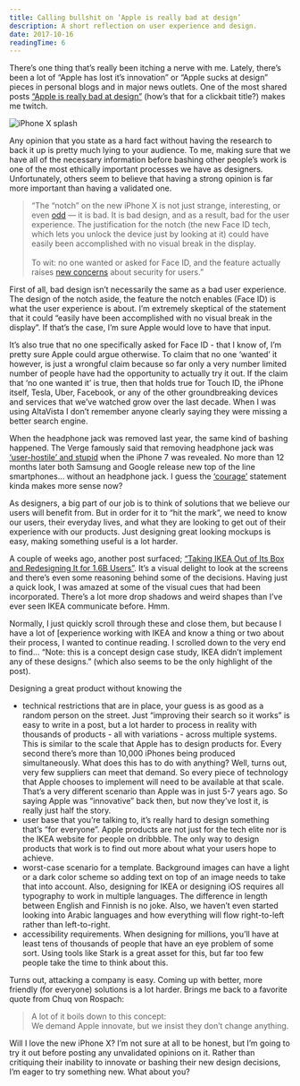 ```yaml
---
title: Calling bullshit on ‘Apple is really bad at design’
description: A short reflection on user experience and design.
date: 2017-10-16
readingTime: 6
---
```


There’s one thing that’s really been itching a nerve with me. Lately, there’s been a lot of “Apple has lost it’s innovation” or “Apple sucks at design” pieces in personal blogs and in major news outlets. One of the most shared posts [“Apple is really bad at design”](https://theoutline.com/post/2352/apple-is-really-bad-at-design) (how’s that for a clickbait title?) makes me twitch.

![iPhone X splash](iphonex-splash.jpg)

Any opinion that you state as a hard fact without having the research to back it up is pretty much lying to your audience. To me, making sure that we have all of the necessary information before bashing other people’s work is one of the most ethically important processes we have as designers. Unfortunately, others seem to believe that having a strong opinion is far more important than having a validated one.

>“The “notch” on the new iPhone X is not just strange, interesting, or even [odd](https://www.theverge.com/2017/9/14/16306298/apple-iphone-x-screen-notch) — it is bad. It is bad design, and as a result, bad for the user experience. The justification for the notch (the new Face ID tech, which lets you unlock the device just by looking at it) could have easily been accomplished with no visual break in the display.
<br /><br />To wit: no one wanted or asked for Face ID, and the feature actually raises [new concerns](https://www.theverge.com/2017/9/12/16298192/apple-iphone-face-id-legal-security-fifth-amendment) about security for users.”

First of all, bad design isn’t necessarily the same as a bad user experience. The design of the notch aside, the feature the notch enables (Face ID) is what the user experience is about. I’m extremely skeptical of the statement that it could “easily have been accomplished with no visual break in the display”. If that’s the case, I’m sure Apple would love to have that input.

It’s also true that no one specifically asked for Face ID - that I know of, I’m pretty sure Apple could argue otherwise. To claim that no one ‘wanted’ it however, is just a wrongful claim because so far only a very number limited number of people have had the opportunity to actually try it out. If the claim that ‘no one wanted it’ is true, then that holds true for Touch ID, the iPhone itself, Tesla, Uber, Facebook, or any of the other groundbreaking devices and services that we’ve watched grow over the last decade. When I was using AltaVista I don’t remember anyone clearly saying they were missing a better search engine.

When the headphone jack was removed last year, the same kind of bashing happened. The Verge famously said that removing headphone jack was [‘user-hostile’ and stupid](https://www.theverge.com/circuitbreaker/2016/6/21/11991302/iphone-no-headphone-jack-user-hostile-stupid) when the iPhone 7 was revealed. No more than 12 months later both Samsung and Google release new top of the line smartphones… without an headphone jack. I guess the [‘courage’](https://www.youtube.com/watch?v=KeNILrYX6fI) statement kinda makes more sense now?

As designers, a big part of our job is to think of solutions that we believe our users will benefit from. But in order for it to “hit the mark”, we need to know our users, their everyday lives, and what they are looking to get out of their experience with our products. Just designing great looking mockups is easy, making something useful is a lot harder.

A couple of weeks ago, another post surfaced; [“Taking IKEA Out of Its Box and Redesigning It for 1.6B Users”](https://uxplanet.org/taking-ikea-out-of-its-box-and-redesigning-it-for-1-6b-users-e13e0f2abd94). It’s a visual delight to look at the screens and there’s even some reasoning behind some of the decisions. Having just a quick look, I was amazed at some of the visual cues that had been incorporated. There’s a lot more drop shadows and weird shapes than I’ve ever seen IKEA communicate before. Hmm.

Normally, I just quickly scroll through these and close them, but because I have a lot of [experience working with IKEA and know a thing or two about their process, I wanted to continue reading. I scrolled down to the very end to find… “Note: this is a concept design case study, IKEA didn’t implement any of these designs.” (which also seems to be the only highlight of the post).

Designing a great product without knowing the
- technical restrictions that are in place, your guess is as good as a random person on the street. Just “improving their search so it works” is easy to write in a post, but a lot harder to process in reality with thousands of products - all with variations - across multiple systems. This is similar to the scale that Apple has to design products for. Every second there’s more than 10,000 iPhones being produced simultaneously. What does this has to do with anything? Well, turns out, very few suppliers can meet that demand. So every piece of technology that Apple chooses to implement will need to be available at that scale. That’s a very different scenario than Apple was in just 5-7 years ago. So saying Apple was “innovative” back then, but now they’ve lost it, is really just half the story.
- user base that you’re talking to, it’s really hard to design something that’s “for everyone”. Apple products are not just for the tech elite nor is the IKEA website for people on dribbble. The only way to design products that work is to find out more about what your users hope to achieve.
- worst-case scenario for a template. Background images can have a light or a dark color scheme so adding text on top of an image needs to take that into account. Also, designing for IKEA or designing iOS requires all typography to work in multiple languages. The difference in length between English and Finnish is no joke. Also, we haven’t even started looking into Arabic languages and how everything will flow right-to-left rather than left-to-right.
- accessibility requirements. When designing for millions, you’ll have at least tens of thousands of people that have an eye problem of some sort. Using tools like Stark is a great asset for this, but far too few people take the time to think about this.

Turns out, attacking a company is easy. Coming up with better, more friendly (for everyone) solutions is a lot harder. Brings me back to a favorite quote from Chuq von Rospach:

>A lot of it boils down to this concept:
<br />We demand Apple innovate, but we insist they don’t change anything.

Will I love the new iPhone X? I’m not sure at all to be honest, but I’m going to try it out before posting any unvalidated opinions on it. Rather than critiquing their inability to innovate or bashing their new design decisions, I’m eager to try something new. What about you?